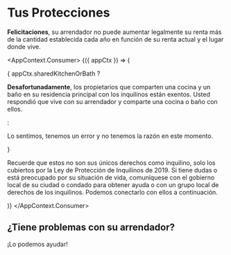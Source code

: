 

# Tus Protecciones

**Felicitaciones**, su arrendador no puede aumentar legalmente su renta más de la cantidad establecida cada año en función de su renta actual y el lugar donde vive.

<AppContext.Consumer>
    {({ appCtx }) => (
        <div>
        {
            appCtx.sharedKitchenOrBath ?
            <p><strong>Desafortunadamente</strong>, los propietarios que comparten una cocina y un baño en su residencia principal con los inquilinos están exentos. Usted respondió que vive con su arrendador y comparte una cocina o baño con ellos.</p>
            :
            <p>Lo sentimos, tenemos un error y no tenemos la razón en este momento.</p>
        }
        <p>Recuerde que estos no son sus únicos derechos como inquilino, solo los cubiertos por la Ley de Protección de Inquilinos de 2019. Si tiene dudas o está preocupado por su situación de vida, comuníquese con el gobierno local de su ciudad o condado para obtener ayuda o con un grupo local de derechos de los inquilinos. Podemos conectarlo con ellos a continuación.</p>
        </div>
    )}
</AppContext.Consumer>

## ¿Tiene problemas con su arrendador?
<PrimaryButton to="/es/getHelp">¡Lo podemos ayudar!</PrimaryButton>
